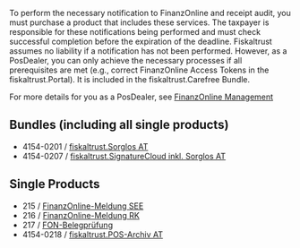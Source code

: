 To perform the necessary notification to FinanzOnline and receipt audit, you must purchase a product that includes these services. The taxpayer is responsible for these notifications being performed and must check successful completion before the expiration of the deadline.
Fiskaltrust assumes no liability if a notification has not been performed. However, as a PosDealer, you can only achieve the necessary processes if all prerequisites are met (e.g., correct FinanzOnline Access Tokens in the fiskaltrust.Portal).
It is included in the fiskaltrust.Carefree Bundle.

For more details for you as a PosDealer, see [FinanzOnline Management](https://docs.fiskaltrust.cloud/de/docs/posdealers/buy-resell/products/3rd-party/finanzonline-management)

## Bundles (including all single products)

- 4154-0201 / [fiskaltrust.Sorglos AT](https://www.fiskaltrust.at/products/product_01/#1468153721989-91b86112-b158)
- 4154-0207 / [fiskaltrust.SignatureCloud inkl. Sorglos AT](https://www.fiskaltrust.at/products/product_01/#1475349131348-1769c5fd-b93f)

## Single Products

- 215 / [FinanzOnline-Meldung SEE](https://www.fiskaltrust.at/products/product_01/#1468154597168-53fabb3d-7842)
- 216 / [FinanzOnline-Meldung RK](https://www.fiskaltrust.at/products/product_01/#1468159113106-9607b186-deeb)
- 217 / [FON-Belegprüfung](https://www.fiskaltrust.at/products/product_01/#1468159257275-22b0c802-9330)
- 4154-0218 / [fiskaltrust.POS-Archiv AT](https://www.fiskaltrust.at/products/product_01/#1518106534858-d3d2d959-b0fe)
